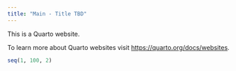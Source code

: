 ```yaml
---
title: "Main - Title TBD"
---
```


This is a Quarto website.

To learn more about Quarto websites visit <https://quarto.org/docs/websites>.

```r
seq(1, 100, 2)
```
